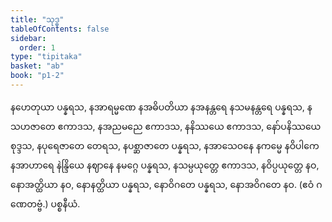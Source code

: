 ```yaml
---
title: "သုဒ္ဓ"
tableOfContents: false
sidebar:
  order: 1
type: "tipitaka"
basket: "ab"
book: "p1-2"
---
```



<DynamicBreadcrumb />

<Division number="73" book="p1-2" e="ch" v="37" p="273">

<Paragraph number="1648" book="p1-2">
နဟေတုယာ ပန္နရသ, နအာရမ္မဏေ နအဓိပတိယာ နအနန္တရေ နသမနန္တရေ ပန္နရသ, နသဟဇာတေ ဧကာဒသ, နအညမညေ ဧကာဒသ, နနိဿယေ ဧကာဒသ, နော်ပနိဿယေ စုဒ္ဒသ, နပုရေဇာတေ တေရသ, နပစ္ဆာဇာတေ ပန္နရသ, နအာသေဝနေ နကမ္မေ နဝိပါကေ နအာဟာရေ နဲန္ဒြိယေ နဈာနေ နမဂ္ဂေ ပန္နရသ, နသမ္ပယုတ္တေ ဧကာဒသ, နဝိပ္ပယုတ္တေ နဝ, နောအတ္ထိယာ နဝ, နောနတ္ထိယာ ပန္နရသ, နောဝိဂတေ ပန္နရသ, နောအဝိဂတေ နဝ. (ဧဝံ ဂဏေတဗ္ဗံ.)

</Paragraph>
</Division>

<Paragraph number="1649" type="center" book="p1-2">
ပစ္စနီယံ.
</Paragraph>